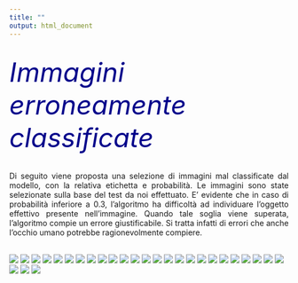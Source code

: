 ```yaml
---
title: ""
output: html_document
---
```


<br />
<font size="8" color="darkblue">*Immagini erroneamente classificate*</font> 

<br />
<div style="text-align: justify">
Di seguito viene proposta una selezione di immagini mal classificate dal modello, con la relativa etichetta e probabilità. Le immagini sono state selezionate sulla base del test da noi effettuato.
E' evidente che in caso di probabilità inferiore a 0.3, l'algoritmo ha difficoltà ad individuare l'oggetto effettivo presente nell'immagine. Quando tale soglia viene superata, l'algoritmo compie un errore giustificabile. Si tratta infatti di errori che anche l'occhio umano potrebbe ragionevolmente compiere. </div>


<br />
![](photo_bad/anemone2.jpg)
![](photo_bad/barca2.jpg)
![](photo_bad/.jpg)
![](photo_bad/Dv0YssaWsAA6juvbis.jpg)
![](photo_bad/Dv1-Dk1XcAA-zFXbis.jpg)
![](photo_bad/Dv1RJmFUcAUtNG7bis.jpg)
![](photo_bad/Dv1ugfXW0AAWgCYbis.jpg)
![](photo_bad/Dv1wf5gXcAEab_Rbis.jpg)
![](photo_bad/Dv2ejYEX0AAYsupbis.jpg)
![](photo_bad/Dv2h5G8WwAAa13pbis.jpg)
![](photo_bad/Dv2ioZyX0AAZm5sbis.jpg)
![](photo_bad/.jpg)
![](photo_bad/Dv2mKWKXgAEjudcbis.jpg)
![](photo_bad/.jpg)
![](photo_bad/Dv02tZoXcAALkUnbis.jpg)
![](photo_bad/Dv2VFXRUYAAuDu7bis.jpg)
![](photo_bad/Dv3SyJrXQAAlgkRbis.jpg)
![](photo_bad/Dv013NAXgAE36Hxbis.jpg)
![](photo_bad/Dv25dUFX4AU8nuvbis.jpg)
![](photo_bad/Dv25ojrU8AcCPaxbis.jpg)
![](photo_bad/Dv26CggU0AAmwbRbis.jpg)
![](photo_bad/Dvz-wyVWsAAF3wNbis.jpg)
![](photo_bad/Dvzxq6CWwAE5uqwbis.jpg)
![](photo_bad/DvzXY25UcAA2ew6bis.jpg)
![](photo_bad/ecografia2.jpg)
![](photo_bad/fontana2.jpg)
![](photo_bad/jellyfish2.jpg)
![](photo_bad/plasticbag2.jpg)

